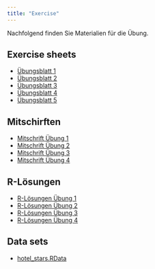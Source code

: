 ```yaml
---
title: "Exercise"
---
```


Nachfolgend finden Sie Materialien für die Übung.

## Exercise sheets


-   [Übungsblatt 1](https://github.com/jens-klenke/Desk_Stat_WiSe_22/raw/main/exercise/exercise_01/Uebungsblatt_1.pdf)
-   [Übungsblatt 2](https://github.com/jens-klenke/Desk_Stat_WiSe_22/raw/main/exercise/exercise_02/Uebungsblatt_2.pdf)
-   [Übungsblatt 3](https://github.com/jens-klenke/Desk_Stat_WiSe_22/raw/main/exercise/exercise_03/Uebungsblatt_3.pdf)
-   [Übungsblatt 4](https://github.com/jens-klenke/Desk_Stat_WiSe_22/raw/main/exercise/exercise_04/Uebungsblatt_4.pdf)
-   [Übungsblatt 5](https://github.com/jens-klenke/Desk_Stat_WiSe_22/raw/main/exercise/exercise_05/Uebungsblatt_5.pdf)

## Mitschirften

-   [Mitschrift Übung 1](https://github.com/jens-klenke/Desk_Stat_WiSe_22/raw/main/exercise/exercise_01/Mitschrift_Uebung_01.pdf)
-   [Mitschrift Übung 2](https://github.com/jens-klenke/Desk_Stat_WiSe_22/raw/main/exercise/exercise_02/Mitschrift_Uebung_02.pdf)
-   [Mitschrift Übung 3](https://github.com/jens-klenke/Desk_Stat_WiSe_22/raw/main/exercise/exercise_03/Mitschrift_Uebung_03.pdf)
-   [Mitschrift Übung 4](https://github.com/jens-klenke/Desk_Stat_WiSe_22/raw/main/exercise/exercise_04/Mitschrift_Uebung_04.pdf)

## R-Lösungen

-   [R-Lösungen Übung 1](https://github.com/jens-klenke/Desk_Stat_WiSe_22/raw/main/exercise/exercise_01/R_code_exercise_1.R)
-   [R-Lösungen Übung 2](https://github.com/jens-klenke/Desk_Stat_WiSe_22/raw/main/exercise/exercise_02/R_code_exercise_2.R)
-   [R-Lösungen Übung 3](https://github.com/jens-klenke/Desk_Stat_WiSe_22/raw/main/exercise/exercise_03/R_code_exercise_3.R)
-   [R-Lösungen Übung 4](https://github.com/jens-klenke/Desk_Stat_WiSe_22/raw/main/exercise/exercise_04/R_code_exercise_4.R)

## Data sets

-   [hotel_stars.RData](https://github.com/jens-klenke/Desk_Stat_WiSe_22/raw/main/exercise/exercise_03/hotel_stars.RData)
